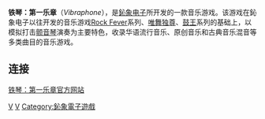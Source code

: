 {{Iso:en0|time=2010-05-12T04:55:09+00:00}}
'''铁琴：第一乐章'''（''Vibraphone''），是[[鈊象电子|鈊象电子]]所开发的一款音乐游戏。该游戏在鈊象电子以往开发的音乐游戏[[Rock_Fever|Rock Fever]]系列、[[唯舞独尊_(游戏)|唯舞独尊]]、[[鼓王|鼓王]]系列的基础上，以模拟打击[[颤音琴|颤音琴]]演奏为主要特色，收录华语流行音乐、原创音乐和古典音乐混音等多类曲目的音乐游戏。

==连接==
[https://web.archive.org/web/20100602234622/http://vibraphone.igsgame.com/ 铁琴：第一乐章官方网站]
{{电子游戏小作品}}

[[Category:街機遊戲|V]]
[[Category:音樂遊戲|V]]
[[Category:鈊象電子遊戲|Category:鈊象電子遊戲]]